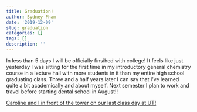 ```yaml
---
title: Graduation!
author: Sydney Pham
date: '2019-12-09'
slug: graduation
categories: []
tags: []
description: ''
---
```

In less than 5 days I will be officially finsihed with college! It feels like just yesterday I was sitting for the first time in my introductory general chemistry course in a lecture hall with more students in it than my entire high school graduating class. Three and a half years later I can say that I've learned quite a bit academically and about myself. Next semester I plan to work and travel before starting dental school in August!!

[Caroline and I in front of the tower on our last class day at UT!](/towerpic.jpeg)